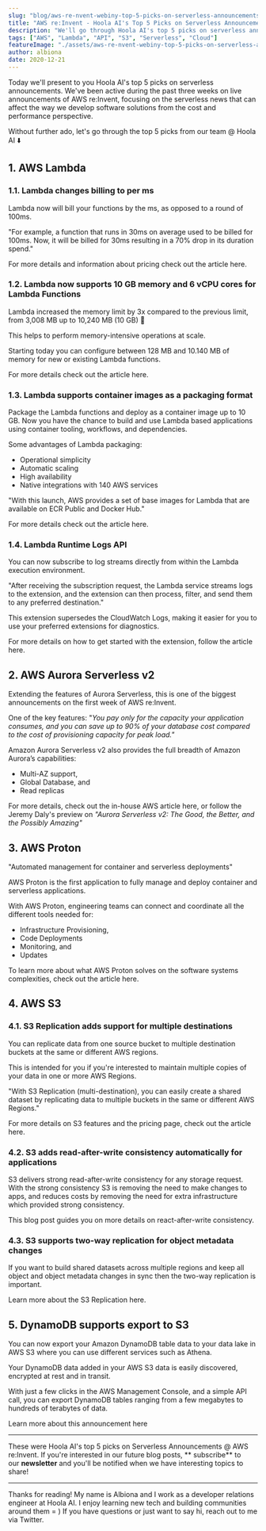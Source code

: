 ```yaml
---
slug: "blog/aws-re-nvent-webiny-top-5-picks-on-serverless-announcements"
title: "AWS re:Invent - Hoola AI's Top 5 Picks on Serverless Announcements"
description: "We'll go through Hoola AI's top 5 picks on serverless announcements @ AWS re:Invent!"
tags: ["AWS", "Lambda", "API", "S3", "Serverless", "Cloud"]
featureImage: "./assets/aws-re-nvent-webiny-top-5-picks-on-serverless-announcements/image.png"
author: albiona
date: 2020-12-21
---
```


Today we'll present to you Hoola AI's top 5 picks on serverless announcements. We've been active during the past three weeks on live announcements of AWS re:Invent, focusing on the serverless news that can affect the way we develop software solutions from the cost and performance perspective.

Without further ado, let's go through the top 5 picks from our team @ Hoola AI ⬇️

## 1. AWS Lambda

### 1.1. Lambda changes billing to per ms

Lambda now will bill your functions by the ms, as opposed to a round of 100ms.

"For example, a function that runs in 30ms on average used to be billed for 100ms. Now, it will be billed for 30ms resulting in a 70% drop in its duration spend."

For more details and information about pricing check out the article <ExternalLink href="https://aws.amazon.com/about-aws/whats-new/2020/12/aws-lambda-changes-duration-billing-granularity-from-100ms-to-1ms/">here</ExternalLink>.

### 1.2. Lambda now supports 10 GB memory and 6 vCPU cores for Lambda Functions

Lambda increased the memory limit by 3x compared to the previous limit, from 3,008 MB up to 10,240 MB (10 GB) 🚀

This helps to perform memory-intensive operations at scale.

Starting today you can configure between 128 MB and 10.140 MB of memory for new or existing Lambda functions.

For more details check out the article <ExternalLink href="https://aws.amazon.com/about-aws/whats-new/2020/12/aws-lambda-supports-10gb-memory-6-vcpu-cores-lambda-functions/">here</ExternalLink>.

### 1.3. Lambda supports container images as a packaging format

Package the Lambda functions and deploy as a container image up to 10 GB. Now you have the chance to build and use Lambda based applications using container tooling, workflows, and dependencies.

Some advantages of Lambda packaging:

- Operational simplicity
- Automatic scaling
- High availability
- Native integrations with 140 AWS services

"With this launch, AWS provides a set of base images for Lambda that are available on ECR Public and Docker Hub."

For more details check out the article <ExternalLink href="https://aws.amazon.com/about-aws/whats-new/2020/12/aws-lambda-now-supports-container-images-as-a-packaging-format/">here</ExternalLink>.

### 1.4. Lambda Runtime Logs API

You can now subscribe to log streams directly from within the Lambda execution environment.

"After receiving the subscription request, the Lambda service streams logs to the extension, and the extension can then process, filter, and send them to any preferred destination."

This extension supersedes the CloudWatch Logs, making it easier for you to use your preferred extensions for diagnostics.

For more details on how to get started with the extension, follow the article <ExternalLink href="https://aws.amazon.com/blogs/compute/using-aws-lambda-extensions-to-send-logs-to-custom-destinations/">here</ExternalLink>.

## 2. AWS Aurora Serverless v2

Extending the features of Aurora Serverless, this is one of the biggest announcements on the first week of AWS re:Invent.

One of the key features: "_You pay only for the capacity your application consumes, and you can save up to 90% of your database cost compared to the cost of provisioning capacity for peak load."_

Amazon Aurora Serverless v2 also provides the full breadth of Amazon Aurora’s capabilities:

- Multi-AZ support,
- Global Database, and
- Read replicas

For more details, check out the in-house AWS article <ExternalLink href="https://aws.amazon.com/about-aws/whats-new/2020/12/introducing-the-next-version-of-amazon-aurora-serverless-in-preview/">here</ExternalLink>,
or follow the <ExternalLink href="https://www.jeremydaly.com/">Jeremy Daly</ExternalLink>'s preview on _<ExternalLink href="https://www.jeremydaly.com/aurora-serverless-v2-preview/">"Aurora Serverless v2: The Good, the Better, and the Possibly Amazing"</ExternalLink>_

## 3. AWS Proton

"Automated management for container and serverless deployments"

AWS Proton is the first application to fully manage and deploy container and serverless applications.

With AWS Proton, engineering teams can connect and coordinate all the different tools needed for:

- Infrastructure Provisioning,
- Code Deployments
- Monitoring, and
- Updates

To learn more about what AWS Proton solves on the software systems complexities, check out the article <ExternalLink href="https://aws.amazon.com/proton/">here</ExternalLink>.

## 4. AWS S3

### 4.1. S3 Replication adds support for multiple destinations

You can replicate data from one source bucket to multiple destination buckets at the same or different AWS regions.

This is intended for you if you're interested to maintain multiple copies of your data in one or more AWS Regions.

"With S3 Replication (multi-destination), you can easily create a shared dataset by replicating data to multiple buckets in the same or different AWS Regions."

For more details on S3 features and the pricing page, check out the article <ExternalLink href="https://aws.amazon.com/s3/pricing/">here</ExternalLink>.

### 4.2. S3 adds read-after-write consistency automatically for applications

S3 delivers strong read-after-write consistency for any storage request. With the strong consistency S3 is removing the need to make changes to apps, and reduces costs by removing the need for extra infrastructure which provided strong consistency.

This <ExternalLink href="https://aws.amazon.com/blogs/aws/amazon-s3-update-strong-read-after-write-consistency/">blog post</ExternalLink> guides you on more details on react-after-write consistency.

### 4.3. S3 supports two-way replication for object metadata changes

If you want to build shared datasets across multiple regions and keep all object and object metadata changes in sync then the two-way replication is important.

Learn more about the S3 Replication <ExternalLink href="https://aws.amazon.com/s3/features/replication/">here</ExternalLink>.

## 5. DynamoDB supports export to S3

You can now export your Amazon DynamoDB table data to your data lake in AWS S3 where you can use different services such as Athena.

Your DynamoDB data added in your AWS S3 data is easily discovered, encrypted at rest and in transit.

With just a few clicks in the AWS Management Console, and a simple API call, you can export DynamoDB tables ranging from a few megabytes to hundreds of terabytes of data.

Learn more about this announcement <ExternalLink href="https://aws.amazon.com/about-aws/whats-new/2020/11/now-you-can-export-your-amazon-dynamodb-table-data-to-your-data-lake-in-amazon-s3-to-perform-analytics-at-any-scale/">here</ExternalLink>

---

These were Hoola AI's top 5 picks on Serverless Announcements @ AWS re:Invent. If you're interested in our future blog posts, ** <ExternalLink href="https://landing.mailerlite.com/webforms/landing/g9f1i1">subscribe</ExternalLink>** to our **newsletter** and you'll be notified when we have interesting topics to share!

---

Thanks for reading! My name is <ExternalLink href="https://twitter.com/albionaitoh">Albiona</ExternalLink> and I work as a developer relations engineer at <ExternalLink href="https://www.hoola.ai/">Hoola AI</ExternalLink>. I enjoy learning new tech and building communities around them = ) If you have questions or just want to say hi, reach out to me via <ExternalLink href="https://twitter.com/albionaitoh">Twitter</ExternalLink>.
